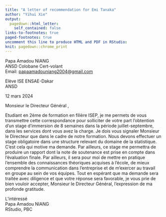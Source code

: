 ---
title: "A letter of recommendation for Emi Tanaka"
author: "Yihui Xie"
output:
  pagedown::html_letter:
    self_contained: false
links-to-footnotes: true
paged-footnotes: true
uncomment this line to produce HTML and PDF in RStudio:
knit: pagedown::chrome_print
---

::: from
Papa Amadou NIANG\
ANSD Colobane Cert-volant\
Email: [papaamadouniang2004\@gmail.com](mailto:papaamadouniang2004@gmail.com){.email}
:::

Elève ISE ENSAE-Dakar\
ANSD

::: date
12 mars 2024
:::

Monsieur le Directeur Général ,

Etudiant en 2ème de formation en filière ISEP, je me permets de vous transmettre cette correspondance pour solliciter de votre part l’obtention d’un stage d’immersion de 8 semaines dans la période juillet-septembre, dans les services dont vous avez la charge.
Je dois vous signaler Monsieur le Directeur que dans le cadre de notre formation.
Nous devons effectuer un stage obligatoire dans une structure relevant du domaine de la statistique. C’est cela qui motive ma demande. Par ailleurs, ce stage me permettra de produire un rapport dont la note de soutenance est prise en compte dans l’évaluation finale. Par ailleurs, il sera pour moi de mettre en pratique l’ensemble des connaissances théoriques acquises à l’école, de mieux comprendre la communication dans l’entreprise et de m’exercer au travail en groupe au sein de vos équipes. Tout en espérant que ma demande sera traitée avec diligence et que votre réponse sera favorable, je vous prie de bien vouloir accepter, Monsieur le Directeur Général, l’expression de ma profonde gratitude.

L'intéressé\
Papa Amadou NIANG\
RStudio, PBC
